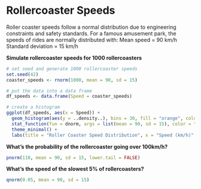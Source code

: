 # Rollercoaster Speeds
Roller coaster speeds follow a normal distribution due to engineering constraints and safety standards. 
For a famous amusement park, the speeds of rides are normally distributed with:
    Mean speed = 90 km/h
    Standard deviation = 15 km/h

**Simulate rollercoaster speeds for 1000 rollercoasters**
```r
# set seed and generate 1000 rollercoaster speeds
set.seed(42)
coaster_speeds <- rnorm(1000, mean = 90, sd = 15)

# put the data into a data frame
df_speeds <- data.frame(Speed = coaster_speeds)

# create a histogram
ggplot(df_speeds, aes(x = Speed)) +
  geom_histogram(aes(y = ..density..), bins = 30, fill = "orange", color = "black") +
  stat_function(fun = dnorm, args = list(mean = 90, sd = 15), color = "red", size = 1) +
  theme_minimal() +
  labs(title = "Roller Coaster Speed Distribution", x = "Speed (km/h)", y = "Density")
```

**What's the probability of the rollercoaster going over 100km/h?**
```r
pnorm(110, mean = 90, sd = 15, lower.tail = FALSE)
```

**What's the speed of the slowest 5% of rollercoasters?**
```r
qnorm(0.05, mean = 90, sd = 15)
```